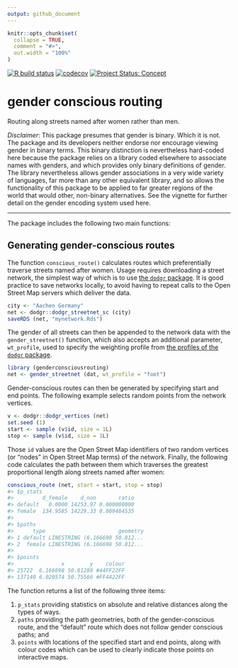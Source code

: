 ```yaml
---
output: github_document
---
```


<!-- README.md is generated from README.Rmd. Please edit that file -->

```r
knitr::opts_chunk$set(
  collapse = TRUE,
  comment = "#>",
  out.width = "100%"
)
```

<!-- badges: start -->
[![R build status](https://github.com/mpadge/gender-conscious-routing/workflows/R-CMD-check/badge.svg)](https://github.com/mpadge/gender-conscious-routing/actions?query=workflow%3AR-CMD-check)
[![codecov](https://codecov.io/gh/mpadge/gender-conscious-routing/branch/master/graph/badge.svg)](https://codecov.io/gh/mpadge/gender-conscious-routing)
[![Project Status: Concept](http://www.repostatus.org/badges/latest/concept.svg)](http://www.repostatus.org/#concept)
<!-- badges: end -->

# gender conscious routing

Routing along streets named after women rather than men.

*Disclaimer*: This package presumes that gender is binary. Which it is not. The
package and its developers neither endorse nor encourage viewing gender in
binary terms. This binary distinction is nevertheless hard-coded here because
the package relies on a library coded elsewhere to associate names with
genders, and which provides only binary definitions of gender. The library
nevertheless allows gender associations in a very wide variety of languages,
far more than any other equivalent library, and so allows the functionality of
this package to be applied to far greater regions of the world that would
other, non-binary alternatives. See the vignette for further detail on the
gender encoding system used here.

---

The package includes the following two main functions:

## Generating gender-conscious routes

The function `conscious_route()` calculates routes which preferentially
traverse streets named after women. Usage requires downloading a street
network, the simplest way of which is to use [the `dodgr`
package](https://github.com/atfutures/dodgr). It is good practice to save
networks locally, to avoid having to repeat calls to the Open Street Map
servers which deliver the data.

```r
city <- "Aachen Germany"
net <- dodgr::dodgr_streetnet_sc (city)
saveRDS (net, "mynetwork.Rds")
```

The gender of all streets can then be appended to the network data with the
`gender_streetnet()` function, which also accepts an additional parameter,
`wt_profile`, used to specify the weighting profile from [the profiles of the
`dodgr`
package](https://atfutures.github.io/dodgr/reference/weighting_profiles.html).

```r
library (genderconsciousrouting)
net <- gender_streetnet (dat, wt_profile = "foot")
```

Gender-conscious routes can then be generated by specifying start and end
points. The following example selects random points from the network vertices.

```r
v <- dodgr::dodgr_vertices (net)
set.seed (1)
start <- sample (v$id, size = 1L)
stop <- sample (v$id, size = 1L)
```

Those `id` values are the Open Street Map identifiers of two random vertices
(or "nodes" in Open Street Map terms) of the network. Finally, the following
code calculates the  path between them which traverses the greatest
proportional length along streets named after women:

```r
conscious_route (net, start = start, stop = stop)
#> $p_stats
#>         d_female    d_non       ratio
#> default   0.0000 14253.97 0.000000000
#> female  134.9585 14229.33 0.009484535
#> 
#> $paths
#>      type                       geometry
#> 1 default LINESTRING (6.166698 50.812...
#> 2  female LINESTRING (6.166698 50.812...
#>
#> $points
#>               x        y    colour
#> 25722  6.166698 50.81288 #44FF22FF
#> 137140 6.020574 50.75566 #FF4422FF
```

The function returns a list of the following three items:

1. `p_stats` providing statistics on absolute and relative distances along the
   types of ways.
2. `paths` providing the path geometries, both of the gender-conscious route,
   and the "default" route which does not follow gender conscious paths; and
3. `points` with locations of the specified start and end points, along with
   colour codes which can be used to clearly indicate those points on
   interactive maps.
